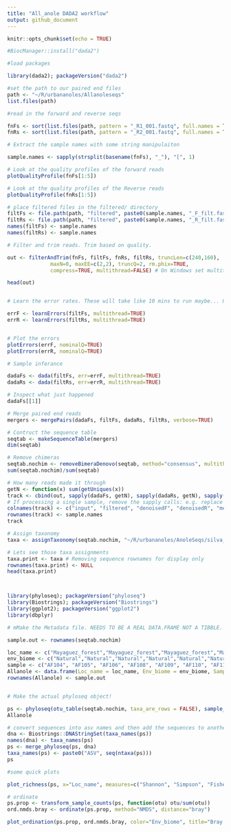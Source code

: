 ```yaml
---
title: "All_anole DADA2 workflow"
output: github_document
---
```


```r
knitr::opts_chunk$set(echo = TRUE)
```

``` r

#BiocManager::install("dada2")

#load packages

library(dada2); packageVersion("dada2")

```


``` r
#set the path to our paired end files
path <- "~/R/urbananoles/Allanoleseqs"
list.files(path)

#read in the forward and reverse seqs

fnFs <- sort(list.files(path, pattern = "_R1_001.fastq", full.names = TRUE))
fnRs <- sort(list.files(path, pattern = "_R2_001.fastq", full.names = TRUE))

# Extract the sample names with some string manipulaiton

sample.names <- sapply(strsplit(basename(fnFs), "_"), "[", 1)

# Look at the quality profiles of the forward reads
plotQualityProfile(fnFs[1:5])

# Look at the quality profiles of the Reverse reads
plotQualityProfile(fnRs[1:5])
```




``` r

# place filtered files in the filtered/ directory 
filtFs <- file.path(path, "filtered", paste0(sample.names, "_F_filt.fastq.gz"))
filtRs <- file.path(path, "filtered", paste0(sample.names, "_R_filt.fastq.gz"))
names(filtFs) <- sample.names
names(filtRs) <- sample.names

# Filter and trim reads. Trim based on quality.

out <- filterAndTrim(fnFs, filtFs, fnRs, filtRs, truncLen=c(240,160),
              maxN=0, maxEE=c(2,2), truncQ=2, rm.phix=TRUE,
              compress=TRUE, multithread=FALSE) # On Windows set multithread=FALSE (this might be a lie. I have multiple threads. very thready.)

head(out)


# Learn the error rates. These will take like 10 mins to run maybe... Or it'll take like way longer who really knows.

errF <- learnErrors(filtFs, multithread=TRUE)
errR <- learnErrors(filtRs, multithread=TRUE)


# Plot the errors
plotErrors(errF, nominalQ=TRUE)
plotErrors(errR, nominalQ=TRUE)
```


``` r

# Sample inferance

dadaFs <- dada(filtFs, err=errF, multithread=TRUE)
dadaRs <- dada(filtRs, err=errR, multithread=TRUE)

# Inspect what just happened
dadaFs[[1]]

# Merge paired end reads
mergers <- mergePairs(dadaFs, filtFs, dadaRs, filtRs, verbose=TRUE)

# Contruct the sequence table
seqtab <- makeSequenceTable(mergers)
dim(seqtab)

# Remove chimeras
seqtab.nochim <- removeBimeraDenovo(seqtab, method="consensus", multithread=TRUE, verbose=TRUE)
sum(seqtab.nochim)/sum(seqtab)

# How many reads made it through
getN <- function(x) sum(getUniques(x))
track <- cbind(out, sapply(dadaFs, getN), sapply(dadaRs, getN), sapply(mergers, getN), rowSums(seqtab.nochim))
# If processing a single sample, remove the sapply calls: e.g. replace sapply(dadaFs, getN) with getN(dadaFs)
colnames(track) <- c("input", "filtered", "denoisedF", "denoisedR", "merged", "nonchim")
rownames(track) <- sample.names
track

# Assign taxonomy
taxa <- assignTaxonomy(seqtab.nochim, "~/R/urbananoles/AnoleSeqs/silva_nr99_v138_train_set.fa.gz", multithread=TRUE)

# Lets see those taxa assignments
taxa.print <- taxa # Removing sequence rownames for display only
rownames(taxa.print) <- NULL
head(taxa.print)




```

``` r

library(phyloseq); packageVersion("phyloseq")
library(Biostrings); packageVersion("Biostrings")
library(ggplot2); packageVersion("ggplot2")
library(dbplyr)

# mMake the Metadata file. NEEDS TO BE A REAL DATA.FRAME NOT A TIBBLE. Need to figure out how to import as a dataframe its probably easier than what I did below.

sample.out <- rownames(seqtab.nochim)

loc_name <- c("Mayaguez_forest","Mayaguez_forest","Mayaguez_forest","Mayaguez_forest","Mayaguez_forest","Mayaguez_forest","Mayaguez_forest","Mayaguez_forest","Mayaguez_urban","Mayaguez_urban","Mayaguez_urban","Mayaguez_urban","Mayaguez_urban","Mayaguez_urban","Mayaguez_urban","Mayaguez_urban","Mayaguez_urban","Mayaguez_urban","Aguadilla_Forest","Aguadilla_Forest","Aguadilla_Forest","Aguadilla_Forest","Aguadilla_Forest","Aguadilla_Forest","Aguadilla_Forest","Aguadilla_Forest","Aguadilla_Forest","Aguadilla_Forest","Aguadilla_urban","Aguadilla_urban","Aguadilla_urban","Aguadilla_urban","Aguadilla_urban","Aguadilla_urban","Aguadilla_urban","Aguadilla_urban","Aguadilla_urban","Aguadilla_urban","Mayaguez_forest","Mayaguez_forest")
env_biome <- c("Natural","Natural","Natural","Natural","Natural","Natural","Natural","Natural","Urban","Urban","Urban","Urban","Urban","Urban","Urban","Urban","Urban","Urban","Natural","Natural","Natural","Natural","Natural","Natural","Natural","Natural","Natural","Natural","Urban","Urban","Urban","Urban","Urban","Urban","Urban","Urban","Urban","Urban","Natural","Natural")
sample <- c("AF104", "AF105", "AF106", "AF108", "AF109", "AF110", "AF111", "AF112", "AF113", "AF114", "AF115", "AF116", "AF117", "AF118", "AF119", "AF120", "AF121", "AF122","AF123", "AF124", "AF125", "AF126", "AF127", "AF128", "AF129", "AF130", "AF131", "AF132", "AF133", "AF134", "AF135", "AF136", "AF137", "AF138", "AF139", "AF140", "AF141", "AF142", "AF143", "AF144")
Allanole <- data.frame(Loc_name = loc_name, Env_biome = env_biome, Sample = sample)
rownames(Allanole) <- sample.out


# Make the actual phyloseq object!

ps <- phyloseq(otu_table(seqtab.nochim, taxa_are_rows = FALSE), sample_data(Allanole), tax_table(taxa))
Allanole

# convert sequences into asv names and then add the sequences to another subfield. the summarize our phyloseq object.
dna <- Biostrings::DNAStringSet(taxa_names(ps))
names(dna) <- taxa_names(ps)
ps <- merge_phyloseq(ps, dna)
taxa_names(ps) <- paste0("ASV", seq(ntaxa(ps)))
ps

```

``` r

#some quick plots

plot_richness(ps, x="Loc_name", measures=c("Shannon", "Simpson", "Fisher"), color="Env_biome")

# ordinate
ps.prop <- transform_sample_counts(ps, function(otu) otu/sum(otu))
ord.nmds.bray <- ordinate(ps.prop, method="NMDS", distance="bray")

plot_ordination(ps.prop, ord.nmds.bray, color="Env_biome", title="Bray NMDS")

```




















